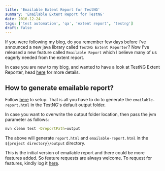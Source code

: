 ```yaml
---
title: 'Emailable Extent Report for TestNG'
summary: 'Emailable Extent Report for TestNG'
date: 2016-12-24
tags: ['test automation', 'qa', 'extent report', 'testng']
draft: false
---
```


If you were following my blog, do you remember few days before I've announced a new java library called `TestNG Extent Reporter`?
Now I've released a new feature called `Emailable Report` which I believe many of us eagerly needed from the extent report.

In case you are new to my blog, and wanted to have a look at TestNG Extent Reporter, head [here](/blog/testng-extent-report/) for more details.

## How to generate emailable report?

Follow [here](/blog/testng-extent-report/) to setup. That is all you have to do to generate the `emailable-report.html` in the TestNG's default output folder.

In case you want to overwrite the output folder location, then pass the jvm parameter as follows:

```bash
mvn clean test -DreportPath=output
```

The above will generate `report.html` and `emailable-report.html` in the `${project directory}/output` directory.

This is the initial version of emailable report and there could be more features added. So feature requests are always welcome. To request for features, kindly log it [here](https://github.com/email2vimalraj/TestNGExtentsReport/issues).

